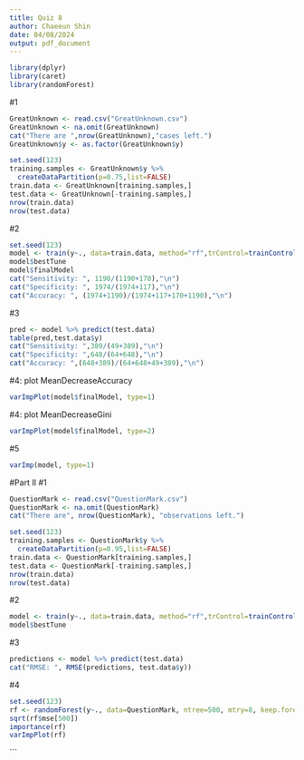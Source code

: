```yaml
---
title: Quiz 8
author: Chaeeun Shin
date: 04/08/2024
output: pdf_document
---
```


```r
library(dplyr)
library(caret)
library(randomForest)
```

#1
```r
GreatUnknown <- read.csv("GreatUnknown.csv")
GreatUnknown <- na.omit(GreatUnknown)
cat("There are ",nrow(GreatUnknown),"cases left.")
GreatUnknown$y <- as.factor(GreatUnknown$y)

set.seed(123)
training.samples <- GreatUnknown$y %>%
  createDataPartition(p=0.75,list=FALSE)
train.data <- GreatUnknown[training.samples,]
test.data <- GreatUnknown[-training.samples,]
nrow(train.data)
nrow(test.data)
```

#2
```r
set.seed(123)
model <- train(y~., data=train.data, method="rf",trControl=trainControl("cv",number=10), importance=TRUE)
model$bestTune
model$finalModel
cat("Sensitivity: ", 1190/(1190+170),"\n")
cat("Specificity: ", 1974/(1974+117),"\n")
cat("Accuracy: ", (1974+1190)/(1974+117+170+1190),"\n")
```
#3
```r
pred <- model %>% predict(test.data)
table(pred,test.data$y)
cat("Sensitivity: ",389/(49+389),"\n")
cat("Specificity: ",648/(64+648),"\n")
cat("Accuracy: ",(648+389)/(64+648+49+389),"\n")
```
#4: plot MeanDecreaseAccuracy
```r
varImpPlot(model$finalModel, type=1)
```

#4: plot MeanDecreaseGini
```r
varImpPlot(model$finalModel, type=2)
```
#5
```r
varImp(model, type=1)
```

#Part II
#1
```r
QuestionMark <- read.csv("QuestionMark.csv")
QuestionMark <- na.omit(QuestionMark)
cat("There are", nrow(QuestionMark), "observations left.")

set.seed(123)
training.samples <- QuestionMark$y %>%
  createDataPartition(p=0.95,list=FALSE)
train.data <- QuestionMark[training.samples,]
test.data <- QuestionMark[-training.samples,]
nrow(train.data)
nrow(test.data)
```

#2
```r
model <- train(y~., data=train.data, method="rf",trControl=trainControl("cv",number=10))
model$bestTune
```

#3
```r
predictions <- model %>% predict(test.data)
cat("RMSE: ", RMSE(predictions, test.data$y))
```

#4
```r
set.seed(123)
rf <- randomForest(y~., data=QuestionMark, ntree=500, mtry=8, keep.forest=FALSE, importance=TRUE)
sqrt(rf$mse[500])
importance(rf)
varImpPlot(rf)
```
```